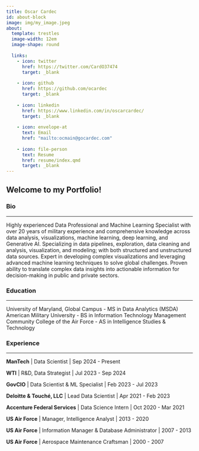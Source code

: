```yaml
---
title: Oscar Cardec
id: about-block
image: img/my_image.jpeg
about:
  template: trestles
  image-width: 12em
  image-shape: round
  
  links:
    - icon: twitter
      href: https://twitter.com/CardO37474
      target: _blank
      
    - icon: github
      href: https://github.com/ocardec
      target: _blank
      
    - icon: linkedin
      href: https://www.linkedin.com/in/oscarcardec/
      target: _blank
      
    - icon: envelope-at
      text: Email
      href: "mailto:ocmain@gocardec.com"  
      
    - icon: file-person
      text: Resume
      href: resume/index.qmd
      target: _blank
---
```


## Welcome to my Portfolio!

### Bio

------------------------------------------------------------------------

Highly experienced Data Professional and Machine Learning Specialist with over 20 years of military experience and comprehensive knowledge across data analysis, visualizations, machine learning, deep learning, and Generative AI. Specializing in data pipelines, exploration, data cleaning and analysis, visualization, and modeling; with both structured and unstructured data sources. Expert in developing complex visualizations and leveraging advanced machine learning techniques to solve global challenges. Proven ability to translate complex data insights into actionable information for decision-making in public and private sectors.

### Education

------------------------------------------------------------------------

University of Maryland, Global Campus - MS in Data Analytics (MSDA)\
American Military University - BS in Information Technology Management\
Community College of the Air Force - AS in Intelligence Studies & Technology

### Experience

------------------------------------------------------------------------

**ManTech** \| Data Scientist \| Sep 2024 - Present

**WTI** \| R&D, Data Strategist \| Jul 2023 - Sep 2024

**GovCIO** \| Data Scientist & ML Specialist \| Feb 2023 - Jul 2023

**Deloitte & Touché, LLC** \| Lead Data Scientist \| Apr 2021 - Feb 2023

**Accenture Federal Services** \| Data Science Intern \| Oct 2020 - Mar 2021

**US Air Force** \| Manager, Intelligence Analyst \| 2013 - 2020

**US Air Force** \| Information Manager & Database Administrator \| 2007 - 2013

**US Air Force** \| Aerospace Maintenance Craftsman \| 2000 - 2007

<link rel="icon" type="image/png" href="img/ocfavicon3"/>\
